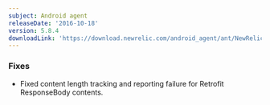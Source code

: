 ```yaml
---
subject: Android agent
releaseDate: '2016-10-18'
version: 5.8.4
downloadLink: 'https://download.newrelic.com/android_agent/ant/NewRelic_Android_Agent_5.8.4.zip'
---
```


### Fixes

* Fixed content length tracking and reporting failure for Retrofit ResponseBody contents.
